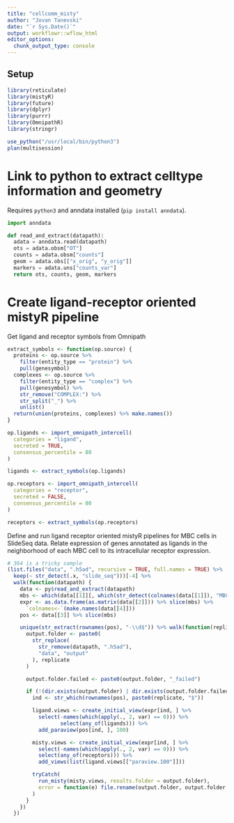 ```yaml
---
title: "cellcomm_misty"
author: "Jovan Tanevski"
date: "`r Sys.Date()`"
output: workflowr::wflow_html
editor_options:
  chunk_output_type: console
---
```


## Setup

```r
library(reticulate)
library(mistyR)
library(future)
library(dplyr)
library(purrr)
library(OmnipathR)
library(stringr)

use_python("/usr/local/bin/python3")
plan(multisession)
```


# Link to python to extract celltype information and geometry

Requires `python3` and anndata installed (`pip install anndata`).

```python
import anndata

def read_and_extract(datapath):
  adata = anndata.read(datapath)
  ots = adata.obsm["OT"]
  counts = adata.obsm["counts"]
  geom = adata.obs[["x_orig", "y_orig"]]
  markers = adata.uns["counts_var"]
  return ots, counts, geom, markers

```

# Create ligand-receptor oriented mistyR pipeline

Get ligand and receptor symbols from Omnipath

```r
extract_symbols <- function(op.source) {
  proteins <- op.source %>%
    filter(entity_type == "protein") %>%
    pull(genesymbol)
  complexes <- op.source %>%
    filter(entity_type == "complex") %>%
    pull(genesymbol) %>%
    str_remove("COMPLEX:") %>%
    str_split("_") %>%
    unlist()
  return(union(proteins, complexes) %>% make.names())
}

op.ligands <- import_omnipath_intercell(
  categories = "ligand",
  secreted = TRUE,
  consensus_percentile = 80
)

ligands <- extract_symbols(op.ligands)

op.receptors <- import_omnipath_intercell(
  categories = "receptor",
  secreted = FALSE,
  consensus_percentile = 80
)

receptors <- extract_symbols(op.receptors)
```


Define and run ligand receptor oriented mistyR pipelines for MBC cells in SlideSeq data. Relate expression of genes annotated as ligands in the neighborhood of each MBC cell to its intracellular receptor expression.


```r
# 364 is a tricky sample
(list.files("data", ".h5ad", recursive = TRUE, full.names = TRUE) %>%
  keep(~ str_detect(.x, "slide_seq")))[-4] %>%
  walk(function(datapath) {
    data <- py$read_and_extract(datapath)
    mbs <- which(data[[1]][, which(str_detect(colnames(data[[1]]), "MBC"))] >= 0.9)
    expr <- as.data.frame(as.matrix(data[[2]])) %>% slice(mbs) %>%
      `colnames<-`(make.names(data[[4]]))
    pos <- data[[3]] %>% slice(mbs)

    unique(str_extract(rownames(pos), "-\\d$")) %>% walk(function(replicate) {
      output.folder <- paste0(
        str_replace(
          str_remove(datapath, ".h5ad"),
          "data", "output"
        ), replicate
      )

      output.folder.failed <- paste0(output.folder, "_failed")

      if (!(dir.exists(output.folder) | dir.exists(output.folder.failed))) {
        ind <- str_which(rownames(pos), paste0(replicate, "$"))

        ligand.views <- create_initial_view(expr[ind, ] %>%
          select(-names(which(apply(., 2, var) == 0))) %>% 
                 select(any_of(ligands))) %>%
          add_paraview(pos[ind, ], 100)

        misty.views <- create_initial_view(expr[ind, ] %>% 
          select(-names(which(apply(., 2, var) == 0))) %>% 
          select(any_of(receptors))) %>%
          add_views(list(ligand.views[["paraview.100"]]))

        tryCatch(
          run_misty(misty.views, results.folder = output.folder),
          error = function(e) file.rename(output.folder, output.folder.failed)
        )
      }
    })
  })
```
